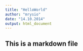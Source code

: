 ```yaml
---
title: "HelloWorld"
author: "mrysio"
date: "14.10.2014"
output: html_document
---
```


## This is a markdown file